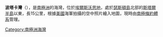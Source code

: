 '''波塔卡灣'''（{{lang-en|Potaka Inlet}}），是[[南極洲|南極洲]]的海灣，位於[[埃爾斯沃思地|埃爾斯沃思地]]，處於[[瑟斯頓島|瑟斯頓島]]北部的[[斯塔爾半島|斯塔爾半島]]以東，長15公里，根據[[美國|美國]]海軍拍攝的空中照片繪入地圖，現時由[[南極條約體系|南極條約體系]]管理。

{{coord|72|2|S|99|23|W|display=title}}

{{Antarctica-geo-stub}}
[[Category:南極洲海灣|Category:南極洲海灣]]